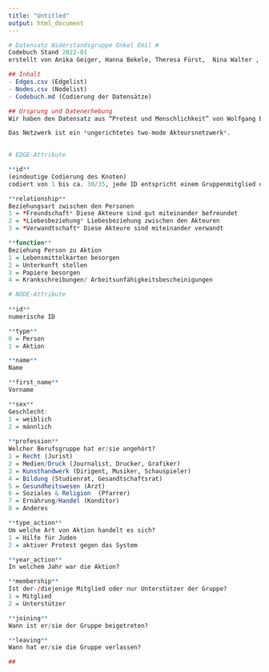 ```yaml
---
title: "Untitled"
output: html_document
---
```


```r

# Datensatz Widerstandsgruppe Onkel Emil #
Codebuch Stand 2022-01
erstellt von Anika Geiger, Hanna Bekele, Theresa Fürst,  Nina Walter , Berenice Fengler (bf032@hdm-stuttgart.de)

## Inhalt
- Edges.csv (Edgelist)
- Nodes.csv (Nodelist)
- Codebuch.md (Codierung der Datensätze)

## Ursprung und Datenerhebung
Wir haben den Datensatz aus “Protest und Menschlichkeit” von Wolfgang Benz erhoben. 

Das Netzwerk ist ein *ungerichtetes two-mode Akteursnetzwerk*.
  

# EDGE-Attribute

**id**  
(eindeutige Codierung des Knoten)   
codiert von 1 bis ca. 30/35, jede ID entspricht einem Gruppenmitglied oder einer Aktion

**relationship**
Beziehungsart zwischen den Personen  
1 = *Freundschaft* Diese Akteure sind gut miteinander befreundet
2 = *Liebesbeziehung* Liebesbeziehung zwischen den Akteuren  
3 = *Verwandtschaft* Diese Akteure sind miteinander verwandt

**function**
Beziehung Person zu Aktion
1 = Lebensmittelkarten besorgen
2 = Unterkunft stellen
3 = Papiere besorgen
4 = Krankschreibungen/ Arbeitsunfähigkeitsbescheinigungen

# NODE-Attribute  
  
**id**  
numerische ID

**type**
0 = Person
1 = Aktion

**name**
Name

**first_name**
Vorname

**sex**    
Geschlecht:  
1 = weiblich  
2 = männlich  
 
**profession** 
Welcher Berufsgruppe hat er/sie angehört?
1 = Recht (Jurist)
2 = Medien/Druck (Journalist, Drucker, Grafiker)
3 = Kunsthandwerk (Dirigent, Musiker, Schauspieler)
4 = Bildung (Studienrat, Gesandtschaftsrat)
5 = Gesundheitswesen (Arzt)
6 = Soziales & Religion  (Pfarrer)
7 = Ernährung/Handel (Konditor)
8 = Anderes

**type_action**
Um welche Art von Aktion handelt es sich?
1 = Hilfe für Juden
2 = aktiver Protest gegen das System

**year_action**
In welchem Jahr war die Aktion?

**membership**
Ist der-/diejenige Mitglied oder nur Unterstützer der Gruppe?
1 = Mitglied
2 = Unterstützer

**joining**  
Wann ist er/sie der Gruppe beigetreten? 

**leaving**
Wann hat er/sie die Gruppe verlassen?

##



```


